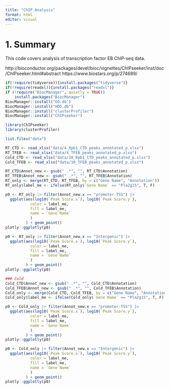 ```yaml
---
title: "ChIP Analysis"
format: html
editor: visual
---
```


# 1. Summary

This code covers analysis of transcription factor EB ChIP-seq data.

http://bioconductor.org/packages/devel/bioc/vignettes/ChIPseeker/inst/doc/ChIPseeker.html#abstract https://www.biostars.org/p/274689/

```r
if(!require(tidyverse)){install.packages("tidyverse")}
if(!require(readxl)){install.packages("readxl")}
if (!require("BiocManager", quietly = TRUE))
    install.packages("BiocManager")
BiocManager::install("GO.db")
BiocManager::install("HDO.db")
BiocManager::install("clusterProfiler")
BiocManager::install("ChIPseeker")

library(ChIPseeker)
library(clusterProfiler)
```

```r
list.files("data")

RT_CTD <- read_xlsx("data/4_Rpb1_CTD_peaks_annotated_p.xlsx")
RT_TFEB <- read_xlsx("data/4_TFEB_peaks_annotated_p.xlsx")
Cold_CTD <- read_xlsx("data/10_Rpb1_CTD_peaks_annotated_p.xlsx")
Cold_TFEB <- read_xlsx("data/10_TFEB_peaks_annotated_p.xlsx")
```

```r
RT_CTD$Annot_new <- gsub(" .*", "", RT_CTD$Annotation)
RT_TFEB$Annot_new <- gsub(" .*", "", RT_TFEB$Annotation)
RT_only <- merge(RT_CTD, RT_TFEB, by = c("Gene Name", "Annotation"))
RT_only$label_me <- ifelse(RT_only$`Gene Name` == "Pla2g15", T, F)

p0 <- RT_only |> filter(Annot_new.x == "promoter-TSS") |>
  ggplot(aes(log10(`Peak Score.x`), log10(`Peak Score.y`), 
           color = label_me,
           fill = label_me,
           name = `Gene Name`
           )
         ) + geom_point()
plotly::ggplotly(p0)

p0 <- RT_only |> filter(Annot_new.x == "Intergenic") |>
  ggplot(aes(log10(`Peak Score.x`), log10(`Peak Score.y`), 
           color = label_me,
           fill = label_me,
           name = `Gene Name`
           )
         ) + geom_point()
plotly::ggplotly(p0)

### Cold
Cold_CTD$Annot_new <- gsub(" .*", "", Cold_CTD$Annotation)
Cold_TFEB$Annot_new <- gsub(" .*", "", Cold_TFEB$Annotation)
Cold_only <- merge(Cold_CTD, Cold_TFEB, by = c("Gene Name", "Annotation"))
Cold_only$label_me <- ifelse(Cold_only$`Gene Name` == "Pla2g15", T, F)

p0 <- Cold_only |> filter(Annot_new.x == "promoter-TSS") |>
  ggplot(aes(log10(`Peak Score.x`), log10(`Peak Score.y`), 
           color = label_me,
           fill = label_me,
           name = `Gene Name`
           )
         ) + geom_point()
plotly::ggplotly(p0)

p0 <- Cold_only |> filter(Annot_new.x == "Intergenic") |>
  ggplot(aes(log10(`Peak Score.x`), log10(`Peak Score.y`), 
           color = label_me,
           fill = label_me,
           name = `Gene Name`
           )
         ) + geom_point()
plotly::ggplotly(p0)
```

